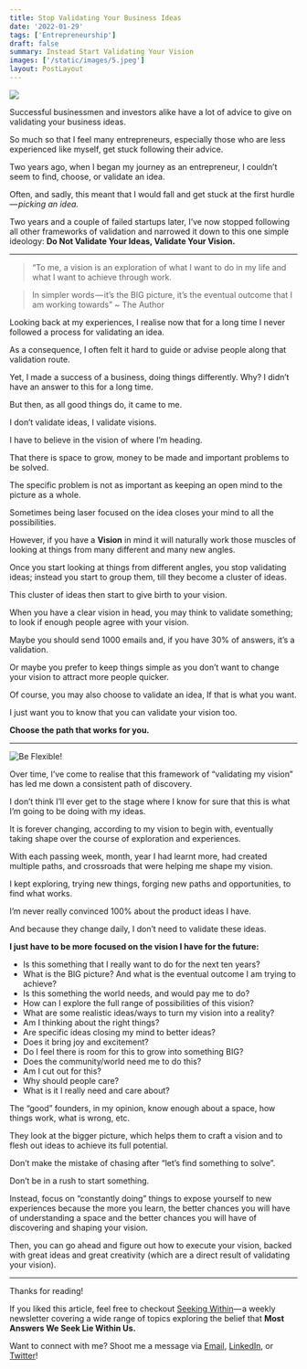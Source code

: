 ```yaml
---
title: Stop Validating Your Business Ideas
date: '2022-01-29'
tags: ['Entrepreneurship']
draft: false
summary: Instead Start Validating Your Vision
images: ['/static/images/5.jpeg']
layout: PostLayout
---
```


![](https://cdn-images-1.medium.com/max/1600/0*gUz3vhCBHkkQI9Ea)

Successful businessmen and investors alike have a lot of advice to give on validating your business ideas.

So much so that I feel many entrepreneurs, especially those who are less experienced like myself, get stuck following their advice.

Two years ago, when I began my journey as an entrepreneur, I couldn’t seem to find, choose, or validate an idea.

Often, and sadly, this meant that I would fall and get stuck at the first hurdle — *picking an idea.*

Two years and a couple of failed startups later, I’ve now stopped following all other frameworks of validation and narrowed it down to this one simple ideology: **Do Not Validate Your Ideas, Validate Your Vision.**

---

> “To me, a vision is an exploration of what I want to do in my life and what I want to achieve through work.

> In simpler words — it’s the BIG picture, it’s the eventual outcome that I am working towards” ~ The Author

Looking back at my experiences, I realise now that for a long time I never followed a process for validating an idea.

As a consequence, I often felt it hard to guide or advise people along that validation route.

Yet, I made a success of a business, doing things differently. Why? I didn’t have an answer to this for a long time.

But then, as all good things do, it came to me.

I don’t validate ideas, I validate visions.

I have to believe in the vision of where I’m heading.

That there is space to grow, money to be made and important problems to be solved.

The specific problem is not as important as keeping an open mind to the picture as a whole.

Sometimes being laser focused on the idea closes your mind to all the possibilities.

However, if you have a **Vision** in mind it will naturally work those muscles of looking at things from many different and many new angles.

Once you start looking at things from different angles, you stop validating ideas; instead you start to group them, till they become a cluster of ideas.

This cluster of ideas then start to give birth to your vision.

When you have a clear vision in head, you may think to validate something; to look if enough people agree with your vision.

Maybe you should send 1000 emails and, if you have 30% of answers, it’s a validation.

Or maybe you prefer to keep things simple as you don’t want to change your vision to attract more people quicker.

Of course, you may also choose to validate an idea, If that is what you want.

I just want you to know that you can validate your vision too.

**Choose the path that works for you.**

---

![Be Flexible!](https://cdn-images-1.medium.com/max/1600/0*eIkiGHNom3q2Bevp)

Over time, I’ve come to realise that this framework of “validating my vision” has led me down a consistent path of discovery.

I don’t think I’ll ever get to the stage where I know for sure that this is what I’m going to be doing with my ideas.

It is forever changing, according to my vision to begin with, eventually taking shape over the course of exploration and experiences.

With each passing week, month, year I had learnt more, had created multiple paths, and crossroads that were helping me shape my vision.

I kept exploring, trying new things, forging new paths and opportunities, to find what works.

I’m never really convinced 100% about the product ideas I have.

And because they change daily, I don’t need to validate these ideas.

**I just have to be more focused on the vision I have for the future:**

- Is this something that I really want to do for the next ten years?
- What is the BIG picture? And what is the eventual outcome I am trying to achieve?
- Is this something the world needs, and would pay me to do?
- How can I explore the full range of possibilities of this vision?
- What are some realistic ideas/ways to turn my vision into a reality?
- Am I thinking about the right things?
- Are specific ideas closing my mind to better ideas?
- Does it bring joy and excitement?
- Do I feel there is room for this to grow into something BIG?
- Does the community/world need me to do this?
- Am I cut out for this?
- Why should people care?
- What is it I really need and care about?

The “good” founders, in my opinion, know enough about a space, how things work, what is wrong, etc.

They look at the bigger picture, which helps them to craft a vision and to flesh out ideas to achieve its full potential.

Don’t make the mistake of chasing after “let’s find something to solve”.

Don’t be in a rush to start something.

Instead, focus on “constantly doing” things to expose yourself to new experiences because the more you learn, the better chances you will have of understanding a space and the better chances you will have of discovering and shaping your vision.

Then, you can go ahead and figure out how to execute your vision, backed with great ideas and great creativity (which are a direct result of validating your vision).

---

Thanks for reading!

If you liked this article, feel free to checkout [Seeking Within](https://seekingwithin.substack.com/)— a weekly newsletter covering a wide range of topics exploring the belief that **Most Answers We Seek Lie Within Us.**

Want to connect with me? Shoot me a message via [Email](http://mailto:reuben3699@gmail.com/), [LinkedIn](https://linkedin.com.in/reubence), or [Twitter](https://twitter.com/reuben_rapose)!
